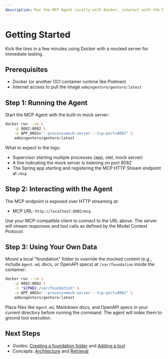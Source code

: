 ```yaml
---
description: Run the MCP Agent locally with Docker, interact with the MCP endpoint, and bring your own data.
---
```


# Getting Started

Kick the tires in a few minutes using Docker with a mocked server for immediate testing.

## Prerequisites

- Docker (or another OCI container runtime like Podman)
- Internet access to pull the image `admingentoro/gentoro:latest`

## Step 1: Running the Agent

Start the MCP Agent with the built-in mock server:

```bash
docker run --rm \
	-p 8082:8082 \
	-e APP_ARGS="--process=mock-server --tcp-port=8082" \
	admingentoro/gentoro:latest
```

What to expect in the logs:

- Supervisor starting multiple processes (app, otel, mock server)
- A line indicating the mock server is listening on port 8082
- The Spring app starting and registering the MCP HTTP Stream endpoint at `/mcp`

## Step 2: Interacting with the Agent

The MCP endpoint is exposed over HTTP streaming at:

- MCP URL: `http://localhost:8082/mcp`

Use your MCP-compatible client to connect to the URL above. The server will stream responses and tool calls as defined by the Model Context Protocol.

## Step 3: Using Your Own Data

Mount a local "foundation" folder to override the mocked content (e.g., include `Agent.md`, docs, or OpenAPI specs) at `/var/foundation` inside the container:

```bash
docker run --rm \
	-p 8082:8082 \
	-v "${PWD}:/var/foundation" \
	-e APP_ARGS="--process=mock-server --tcp-port=8082" \
	admingentoro/gentoro:latest
```

Place files like `Agent.md`, Markdown docs, and OpenAPI specs in your current directory before running the command. The agent will index them to ground tool execution.

## Next Steps

- Guides: [Creating a foundation folder](/docs/guides/getting-started) and [Adding a tool](/docs/guides/adding-a-tool)
- Concepts: [Architecture](/docs/concepts/architecture) and [Retrieval](/docs/concepts/retrieval)
